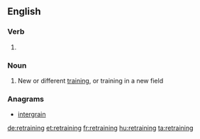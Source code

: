 ==English==

===Verb===
{{head|en|present participle}}

# {{present participle of|retrain|lang=en}}

===Noun===
{{en-noun|-}}

# New or different [[training]], or training in a new field

===Anagrams===
* [[intergrain#English|intergrain]]

[[de:retraining]]
[[et:retraining]]
[[fr:retraining]]
[[hu:retraining]]
[[ta:retraining]]